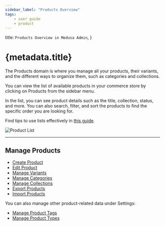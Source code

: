 ```yaml
---
sidebar_label: "Products Overview"
tags:
    - user guide
    - product
---
```


  title: `Products Overview in Medusa Admin`,
}

# {metadata.title}

The Products domain is where you manage all your products, their variants, and the different ways to organize them, such as categories and collections.

You can view the list of available products in your commerce store by clicking on Products from the sidebar menu.

In the list, you can see product details such as the title, collection, status, and more. You can also search, filter, and sort the products to find the specific order you are looking for.

<Note title="Tip">

Find tips to use lists effectively in [this guide](../tips/lists/page.mdx).

</Note>

![Product List](https://res.cloudinary.com/dza7lstvk/image/upload/v1739530936/User%20Guide/Screenshot_2025-02-14_at_1.01.35_PM_ecyltl.png)

---

## Manage Products

- [Create Product](./create/page.mdx)
- [Edit Product](./edit/page.mdx)
- [Manage Variants](./variants/page.mdx)
- [Manage Categories](./categories/page.mdx)
- [Manage Collections](./collections/page.mdx)
- [Export Products](./export/page.mdx)
- [Import Products](./import/page.mdx)

You can also manage other product-related data under Settings:

- [Manage Product Tags](../settings/product-tags/page.mdx)
- [Manage Product Types](../settings/product-types/page.mdx)
